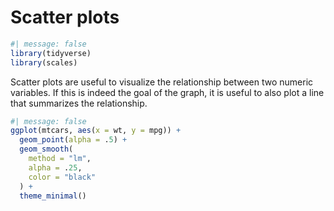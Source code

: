 
# Scatter plots

```r
#| message: false
library(tidyverse)
library(scales)
```

Scatter plots are useful to visualize the relationship between two numeric variables. If this is indeed the goal of the graph, it is useful to also plot a line that summarizes the relationship.

```r
#| message: false
ggplot(mtcars, aes(x = wt, y = mpg)) +
  geom_point(alpha = .5) +
  geom_smooth(
    method = "lm",
    alpha = .25,
    color = "black"
  ) +
  theme_minimal()
```
